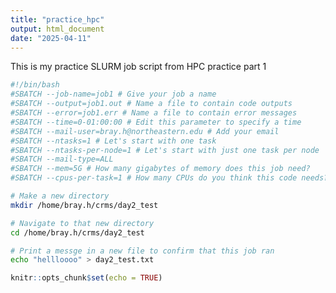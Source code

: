 ```yaml
---
title: "practice_hpc"
output: html_document
date: "2025-04-11"
---
```

This is my practice SLURM job script from HPC practice part 1
```bash
#!/bin/bash
#SBATCH --job-name=job1 # Give your job a name
#SBATCH --output=job1.out # Name a file to contain code outputs
#SBATCH --error=job1.err # Name a file to contain error messages
#SBATCH --time=0-01:00:00 # Edit this parameter to specify a time
#SBATCH --mail-user=bray.h@northeastern.edu # Add your email
#SBATCH --ntasks=1 # Let's start with one task
#SBATCH --ntasks-per-node=1 # Let's start with just one task per node
#SBATCH --mail-type=ALL
#SBATCH --mem=5G # How many gigabytes of memory does this job need?
#SBATCH --cpus-per-task=1 # How many CPUs do you think this code needs?

# Make a new directory
mkdir /home/bray.h/crms/day2_test

# Navigate to that new directory
cd /home/bray.h/crms/day2_test

# Print a messge in a new file to confirm that this job ran
echo "hellloooo" > day2_test.txt
```



```r
knitr::opts_chunk$set(echo = TRUE)
```


